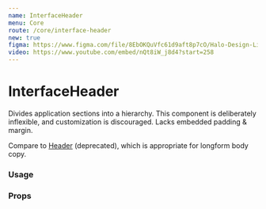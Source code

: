 ```yaml
---
name: InterfaceHeader
menu: Core
route: /core/interface-header
new: true
figma: https://www.figma.com/file/8EbOKQuVfc61d9aft8p7cO/Halo-Design-Library?node-id=364%3A897
video: https://www.youtube.com/embed/nQt8iW_j8d4?start=258
---
```



# InterfaceHeader

Divides application sections into a hierarchy. This component is deliberately inflexible, and customization is discouraged. Lacks embedded padding &amp; margin.

Compare to [Header](/core/header) (deprecated), which is appropriate for longform body copy.

### Usage

<Playground>
  <InterfaceHeader title="Page" byline="Connect to a payroll partner" page />
</Playground>

<Playground>
  <InterfaceHeader
    title="Section"
    byline="Create a profile, post jobs, find candidates."
    section
  />
</Playground>

<Playground>
  <InterfaceHeader
    title="Subsection"
    byline="Email and notification preferences"
    subsection
  />
</Playground>

<Playground>
  <InterfaceHeader
    title="Mini"
    byline="Manage who has permissions to recruit and post jobs."
    mini
  />
</Playground>

### Props

<Props of={InterfaceHeader} />
